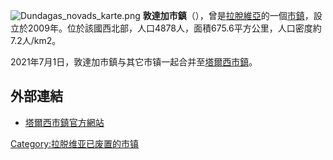 {{unreferenced|time=2017-03-19T08:52:28+00:00}}
[[File:Dundagas_novads_karte.png|right]]
'''敦達加市鎮'''（{{lang-lv|Dundagas novads}}），曾是[[拉脫維亞|拉脫維亞]]的一個[[拉脫維亞行政區劃|市鎮]]，設立於2009年。位於該國西北部，人口4878人，面積675.6平方公里，人口密度約7.2人/km2。

2021年7月1日，敦達加市鎮与其它市镇一起合并至[[塔爾西市鎮|塔爾西市鎮]]。

==外部連結==
* [https://talsunovads.lv/ 塔爾西市鎮官方網站] {{Wayback|url=https://talsunovads.lv/ |date=20210714214248 }} {{lv}}

{{Latvia-geo-stub}}
[[Category:拉脱维亚已废置的市镇|Category:拉脱维亚已废置的市镇]]